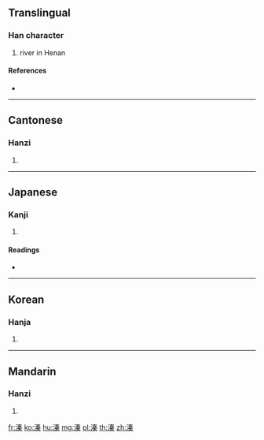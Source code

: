 {{character info/new}}
==Translingual==

===Han character===
{{Han char|rn=85|rad=水|as=10|sn=13|four=35194|canj=EQKD|ids=⿰氵秦}}

# river in Henan

====References====
* {{Han ref|kx=0640.330|dkj=17978|dj=1048.070|hdz=31692.030|uh=6EB1|ud=28337|bh=DE4C|bd=56908}}

----

==Cantonese==

===Hanzi===
{{yue-hanzi|jyut=|y=jeun1}}

# {{defn|lang=yue|sort=水10}}

----

==Japanese==

===Kanji===
{{ja-kanji|grade=|rs=水10}}

# {{defn|lang=ja|sort=水10}}

====Readings====
* {{ja-readings|on=[[しん]] (shin)|kun=[[おおい]] (ooi)}}

----

==Korean==

===Hanja===
{{ko-hanja|hangeul=진|eumhun=|rv=jin|mr=chin|y=cin}}

# {{defn|lang=ko|sort=水10}}

----

==Mandarin==

===Hanzi===
{{cmn-hanzi|pin=[[zhēn]] ([[zhen1]])|wg=chen<sup>1</sup>}}

# {{defn|lang=cmn|sort=水10}}

[[fr:溱]]
[[ko:溱]]
[[hu:溱]]
[[mg:溱]]
[[pl:溱]]
[[th:溱]]
[[zh:溱]]